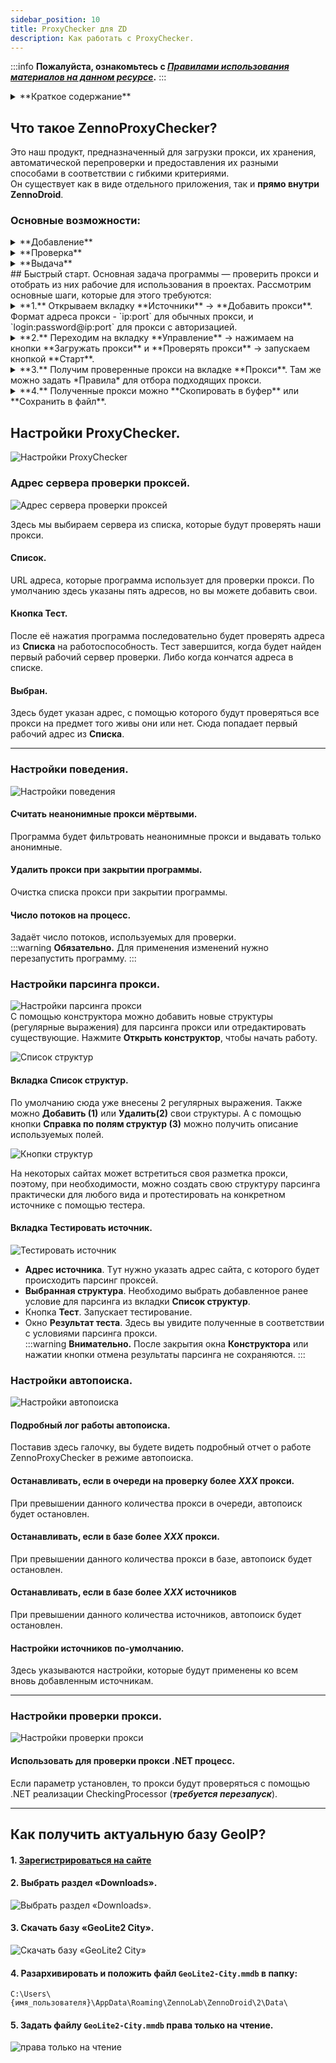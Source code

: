 ```yaml
---
sidebar_position: 10
title: ProxyChecker для ZD
description: Как работать с ProxyChecker.
---
```

:::info **Пожалуйста, ознакомьтесь с [*Правилами использования материалов на данном ресурсе*](../Disclaimer).**
:::

<details>
<summary>**Краткое содержание**</summary>
<!--All you need is a blank line-->

    + Что такое **ZennoProxyChecker**?
    + Быстрый старт 
    + Настройки ProxyChecker   
    + Как получить актуальную базу GeoIP 
</details> 

## Что такое **ZennoProxyChecker**?
Это наш продукт, предназначенный для загрузки прокси, их хранения, автоматической перепроверки и предоставления их разными способами в соответствии с гибкими критериями.  
Он существует как в виде отдельного приложения, так и **прямо внутри ZennoDroid**.  
### Основные возможности:
<details>
<summary>**Добавление**</summary>
<!--All you need is a blank line-->

Добавление прокси возможно различными способами: как вручную, прямой вставкой адресов прокси, так и автоматически, когда программа сама ищет и собирает (парсит) адреса прокси с web-страниц или локальных файлов со списками прокси.
</details> 

<details>
<summary>**Проверка**</summary>
<!--All you need is a blank line-->

ProxyChecker может проверять прокси примерно по 20 параметрам, отфильтровывая опасные и выбирая самые лучшие и быстрые. Кроме того, в программе можно делать проверку на URL, отбирая прокси для работы с нужными web-ресурсами.
</details> 

<details>
<summary>**Выдача**</summary>
<!--All you need is a blank line-->

Программа позволяет настроить несколько каналов выдачи прокси, так, чтобы разным шаблонам предоставлялись прокси с разными параметрами. Списки прокси также можно сохранять в локальные файлы и выкладывать на сетевые ресурсы, выдавая свежие прокси с определенной периодичностью.
</details> 
## Быстрый старт.
Основная задача программы — проверить прокси и отобрать из них рабочие для использования в проектах.  
Рассмотрим основные шаги, которые для этого требуются:   
<details>
<summary>**1.** Открываем вкладку **Источники** → **Добавить прокси**.  
Формат адреса прокси - `ip:port` для обычных прокси, и `login:password@ip:port` для прокси с авторизацией.</summary>
<!--All you need is a blank line-->

![Быстрый старт. Источники](./assets/ProxyChecker/ProxyCheck_pic01.png)
</details>

<details>
<summary>**2.** Переходим на вкладку **Управление** → нажимаем на кнопки **Загружать прокси** и **Проверять прокси** → запускаем кнопкой **Старт**.</summary>
<!--All you need is a blank line-->

![Быстрый старт. Загружать и проверять](./assets/ProxyChecker/ProxyCheck_pic02.png)
</details>  

<details>
<summary>**3.** Получим проверенные прокси на вкладке **Прокси**. Там же можно задать *Правила* для отбора подходящих прокси.</summary>
<!--All you need is a blank line-->

![Быстрый старт. Список прокси](./assets/ProxyChecker/ProxyCheck_pic03.png)
</details>

<details>
<summary>**4.** Полученные прокси можно **Cкопировать в буфер** или **Cохранить в файл**.</summary>
<!--All you need is a blank line-->

![Быстрый старт. Копировать, сохранить, очистить](./assets/ProxyChecker/ProxyCheck_pic04.png)
</details>

## Настройки ProxyChecker.
![Настройки ProxyChecker](./assets/ProxyChecker/ProxyCheck_pic05.png)
### Адрес сервера проверки проксей.  
![Адрес сервера проверки проксей](./assets/ProxyChecker/ProxyCheck_pic06.png)  

Здесь мы выбираем сервера из списка, которые будут проверять наши прокси.  
#### Список.
URL адреса, которые программа использует для проверки прокси. По умолчанию здесь указаны пять адресов, но вы можете добавить свои.  
#### Кнопка **Тест**.
После её нажатия программа последовательно будет проверять адреса из **Списка** на работоспособность. Тест завершится, когда будет найден первый рабочий сервер проверки. Либо когда кончатся адреса в списке.  
#### Выбран.
Здесь будет указан адрес, с помощью которого будут проверяться все прокси на предмет того живы они или нет. Сюда попадает первый рабочий адрес из **Списка**.  
_________________
### Настройки поведения.  
![Настройки поведения](./assets/ProxyChecker/ProxyCheck_pic07.png)
#### Считать неанонимные прокси мёртвыми.
Программа будет фильтровать неанонимные прокси и выдавать только анонимные.
#### Удалить прокси при закрытии программы.
Очистка списка прокси при закрытии программы.
#### Число потоков на процесс.
Задаёт число потоков, используемых для проверки.  
:::warning **Обязательно.**
Для применения изменений нужно перезапустить программу.
:::
### Настройки парсинга прокси.  
![Настройки парсинга прокси](./assets/ProxyChecker/ProxyCheck_pic08.png)  
С помощью конструктора можно добавить новые структуры (регулярные выражения) для парсинга прокси или отредактировать существующие. Нажмите **Открыть конструктор**, чтобы начать работу.  

![Список структур](./assets/ProxyChecker/ProxyCheck_pic09.png) 
#### Вкладка **Список структур**.
По умолчанию сюда уже внесены 2 регулярных выражения. Также можно **Добавить (1)** или **Удалить(2)** свои структуры. А с помощью кнопки **Справка по полям структур (3)** можно получить описание используемых полей.

![Кнопки структур](./assets/ProxyChecker/ProxyCheck_pic10.png)  

На некоторых сайтах может встретиться своя разметка прокси, поэтому, при необходимости, можно создать свою структуру парсинга практически для любого вида и протестировать на конкретном источнике с помощью тестера.  
#### Вкладка **Тестировать источник**.
![Тестировать источник](./assets/ProxyChecker/ProxyCheck_pic11.png) 
- **Адрес источника**. Tут нужно указать адрес сайта, с которого будет происходить парсинг проксей.  
- **Выбранная структура**. Необходимо выбрать добавленное ранее условие для парсинга из вкладки **Список структур**.
- Кнопка **Тест**. Запускает тестирование.
- Окно **Результат теста**. Здесь вы увидите полученные в соответствии с условиями парсинга прокси.  
:::warning **Внимательно.**
После закрытия окна **Конструктора** или нажатии кнопки отмена результаты парсинга не сохраняются.
:::
### Настройки автопоиска. 
![Настройки автопоиска](./assets/ProxyChecker/ProxyCheck_pic12.png)
#### Подробный лог работы автопоиска.
Поставив здесь галочку, вы будете видеть подробный отчет о работе ZennoProxyChecker в режиме автопоиска.  
#### Останавливать, если в очереди на проверку более *XXX* прокси.  
При превышении данного количества прокси в очереди, автопоиск будет остановлен.  
#### Останавливать, если в базе более *XXX* прокси.
При превышении данного количества прокси в базе, автопоиск будет остановлен.  
#### Останавливать, если в базе более *XXX* источников
При превышении данного количества источников, автопоиск будет остановлен.
#### Настройки источников по-умолчанию.
Здесь указываются настройки, которые будут применены ко всем вновь добавленным источникам. 
_________________
### Настройки проверки прокси.
![Настройки проверки прокси](./assets/ProxyChecker/ProxyCheck_pic13.png)
#### Использовать для проверки прокси .NET процесс.
Если параметр установлен, то прокси будут проверяться с помощью .NET реализации CheckingProcessor (***требуется перезапуск***).  
_________________
## Как получить актуальную базу GeoIP?  
#### 1. [Зарегистрироваться на сайте](https://www.maxmind.com/en/account/login)  
#### 2. Выбрать раздел «Downloads».  
![Выбрать раздел «Downloads».](./assets/ProxyChecker/ProxyCheck_pic31.png)  
#### 3. Скачать базу «GeoLite2 City».
![Скачать базу «GeoLite2 City»](./assets/ProxyChecker/ProxyCheck_pic32.png)
#### 4. Разархивировать и положить файл `GeoLite2-City.mmdb` в папку:  
`C:\Users\{имя_пользователя}\AppData\Roaming\ZennoLab\ZennoDroid\2\Data\`  
#### 5. Задать файлу `GeoLite2-City.mmdb` права только на чтение.  
![права только на чтение](./assets/ProxyChecker/ProxyCheck_pic33.png)
